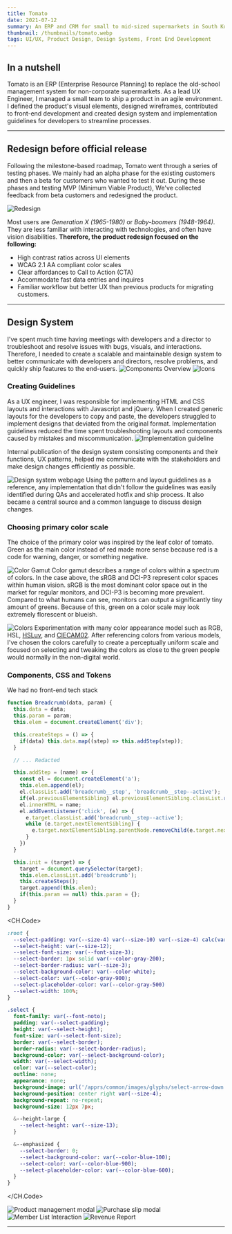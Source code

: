 ```yaml
---
title: Tomato
date: 2021-07-12
summary: An ERP and CRM for small to mid-sized supermarkets in South Korea
thumbnail: /thumbnails/tomato.webp
tags: UI/UX, Product Design, Design Systems, Front End Development
---
```


## In a nutshell
Tomato is an ERP (Enterprise Resource Planning) to replace the old-school management system for non-corporate supermarkets.
As a lead UX Engineer, I managed a small team to ship a product in an agile environment. I defined the product's visual
elements, designed wireframes, contributed to front-end development and created design system and implementation
guidelines for developers to streamline processes.

* * *

## Redesign before official release
Following the milestone-based roadmap, Tomato went through a series of testing phases. We mainly had an alpha phase for the
existing customers and then a beta for customers who wanted to test it out. During these phases and testing MVP
(Minimum Viable Product), We've collected feedback from beta customers and redesigned the product.

![Redesign](/tomato/redesign.webp)

Most users are *Generation X (1965-1980)* or *Baby-boomers (1948-1964)*. They are less familiar with interacting
with technologies, and often have vision disabilities. **Therefore, the product redesign focused on the following:**
  - High contrast ratios across UI elements
  - WCAG 2.1 AA compliant color scales
  - Clear affordances to Call to Action (CTA)
  - Accommodate fast data entries and inquires
  - Familiar workflow but better UX than previous products for migrating customers.

* * *

## Design System
I've spent much time having meetings with developers and a director to troubleshoot and resolve issues with bugs,
visuals, and interactions. Therefore, I needed to create a scalable and maintainable design system to better communicate
with developers and directors, resolve problems, and quickly ship features to the end-users.
![Components Overview](/tomato/components.webp)
![Icons](/tomato/icons.webp)

### Creating Guidelines
As a UX engineer, I was responsible for implementing HTML and CSS layouts and interactions with Javascript and jQuery.
When I created generic layouts for the developers to copy and paste, the developers struggled to implement designs
that deviated from the original format. Implementation guidelines reduced the time spent troubleshooting layouts and
components caused by mistakes and miscommunication.
![Implementation guideline](/tomato/imp-guide.webp)

Internal publication of the design system consisting components and their functions, UX patterns, helped me communicate
with the stakeholders and make design changes efficiently as possible.

![Design system webpage](/tomato/ds-webpage.webp)
Using the pattern and layout guidelines as a reference, any implementation that didn't follow the guidelines was easily
identified during QAs and accelerated hotfix and ship process. It also became a central source and a common language
to discuss design changes.

### Choosing primary color scale
The choice of the primary color was inspired by the leaf color of tomato. Green as the main color instead of red made more
sense because red is a code for warning, danger, or something negative.

![Color Gamut](/tomato/color-gamut.webp)
Color gamut describes a range of colors within a spectrum of colors. In the case above, the sRGB and DCI-P3 represent
color spaces within human vision. sRGB is the most dominant color space out in the market for regular monitors, and DCI-P3
is becoming more prevalent. Compared to what humans can see, monitors can output a significantly tiny amount of greens.
Because of this, green on a color scale may look extremely florescent or blueish.

![Colors](/tomato/colors.webp)
Experimentation with many color appearance model such as RGB, HSL, [HSLuv](https://en.wikipedia.org/wiki/HSL_and_HSV#HSLuv),
and [CIECAM02](https://en.wikipedia.org/wiki/CIECAM02). After referencing colors from various models, I've chosen the
colors carefully to create a perceptually uniform scale and focused on selecting and tweaking the colors as close to the
green people would normally in the non-digital world.

### Components, CSS and Tokens
We had no front-end tech stack

```js breadcrumb.js
function Breadcrumb(data, param) {
  this.data = data;
  this.param = param;
  this.elem = document.createElement('div');

  this.createSteps = () => {
    if(data) this.data.map((step) => this.addStep(step));
  }

  // ... Redacted

  this.addStep = (name) => {
    const el = document.createElement('a');
    this.elem.append(el);
    el.classList.add('breadcrumb__step', 'breadcrumb__step--active');
    if(el.previousElementSibling) el.previousElementSibling.classList.remove('breadcrumb__step--active');
    el.innerHTML = name;
    el.addEventListener('click', (e) => {
      e.target.classList.add('breadcrumb__step--active');
      while (e.target.nextElementSibling) {
        e.target.nextElementSibling.parentNode.removeChild(e.target.nextElementSibling);
      }
    })
  }

  this.init = (target) => {
    target = document.querySelector(target);
    this.elem.classList.add('breadcrumb');
    this.createSteps();
    target.append(this.elem);
    if(this.param == null) this.param = {};
  }
}
```


<CH.Code>
```sass _globals.scss
:root {
  --select-padding: var(--size-4) var(--size-10) var(--size-4) calc(var(--size-4) + var(--size-1));
  --select-height: var(--size-12);
  --select-font-size: var(--font-size-3);
  --select-border: 1px solid var(--color-gray-200);
  --select-border-radius: var(--size-3);
  --select-background-color: var(--color-white);
  --select-color: var(--color-gray-900);
  --select-placeholder-color: var(--color-gray-500)
  --select-width: 100%;
}
```
```sass _select.scss
.select {
  font-family: var(--font-noto);
  padding: var(--select-padding);
  height: var(--select-height);
  font-size: var(--select-font-size);
  border: var(--select-border);
  border-radius: var(--select-border-radius);
  background-color: var(--select-background-color);
  width: var(--select-width);
  color: var(--select-color);
  outline: none;
  appearance: none;
  background-image: url('/apprs/common/images/glyphs/select-arrow-down.svg');
  background-position: center right var(--size-4);
  background-repeat: no-repeat;
  background-size: 12px 7px;

  &--height-large {
    --select-height: var(--size-13);
  }

  &--emphasized {
    --select-border: 0;
    --select-background-color: var(--color-blue-100);
    --select-color: var(--color-blue-900);
    --select-placeholder-color: var(--color-blue-600);
  }
}
  ```
</CH.Code>

![Product management modal](/tomato/product-management.webp)
![Purchase slip modal](/tomato/purchase-slip.webp)
![Member List Interaction](/tomato/member-list.webp)
![Revenue Report](/tomato/report.webp)


* * *
